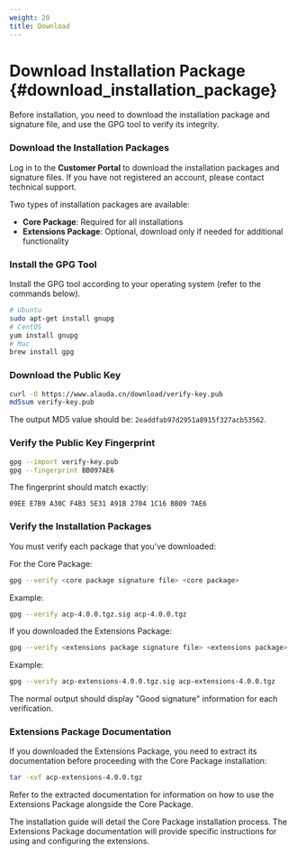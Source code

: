 ```yaml
---
weight: 20
title: Download
---
```


# Download Installation Package \{#download_installation_package}

Before installation, you need to download the installation package and signature file, and use the GPG tool to verify its integrity.

<Steps>

### Download the Installation Packages

Log in to the **Customer Portal** to download the installation packages and signature files. If you have not registered an account, please contact technical support.

Two types of installation packages are available:
- **Core Package**: Required for all installations
- **Extensions Package**: Optional, download only if needed for additional functionality

### Install the GPG Tool

Install the GPG tool according to your operating system (refer to the commands below).

```bash
# Ubuntu
sudo apt-get install gnupg
# CentOS
yum install gnupg
# Mac
brew install gpg
```

### Download the Public Key

```bash
curl -O https://www.alauda.cn/download/verify-key.pub
md5sum verify-key.pub
```

The output MD5 value should be: `2eaddfab97d2951a8915f327acb53562`.

### Verify the Public Key Fingerprint

```bash
gpg --import verify-key.pub
gpg --fingerprint BB097AE6
```

The fingerprint should match exactly:

```
09EE E7B9 A30C F4B3 5E31 A91B 2704 1C16 BB09 7AE6
```

### Verify the Installation Packages

You must verify each package that you've downloaded:

For the Core Package:
```bash
gpg --verify <core package signature file> <core package>
```

Example:
```bash
gpg --verify acp-4.0.0.tgz.sig acp-4.0.0.tgz
```

If you downloaded the Extensions Package:
```bash
gpg --verify <extensions package signature file> <extensions package>
```

Example:
```bash
gpg --verify acp-extensions-4.0.0.tgz.sig acp-extensions-4.0.0.tgz
```

The normal output should display "Good signature" information for each verification.

### Extensions Package Documentation

If you downloaded the Extensions Package, you need to extract its documentation before proceeding with the Core Package installation:

```bash
tar -xvf acp-extensions-4.0.0.tgz
```

Refer to the extracted documentation for information on how to use the Extensions Package alongside the Core Package.

</Steps>

The installation guide will detail the Core Package installation process. The Extensions Package documentation will provide specific instructions for using and configuring the extensions.
